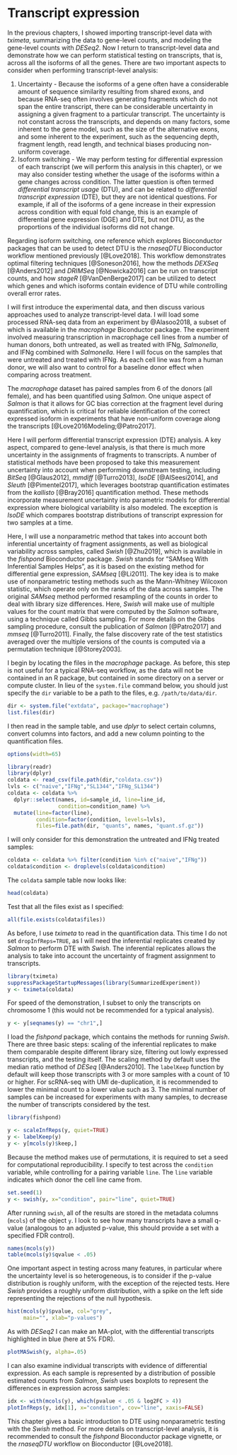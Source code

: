 # Transcript expression {#transcripts}

In the previous chapters, I showed importing transcript-level data
with *tximeta*, summarizing the data to gene-level counts, and 
modeling the gene-level counts with *DESeq2*. Now I return to
transcript-level data and demonstrate how we can perform statistical
testing on transcripts, that is, across all the isoforms of all the
genes. There are two important aspects to consider when performing
transcript-level analysis:

1. Uncertainty - Because the isoforms of a gene often have a
   considerable amount of sequence similarity resulting from shared
   exons, and because RNA-seq often involves generating fragments which
   do not span the entire transcript, there can be considerable
   uncertainty in assigning a given fragment to a particular
   transcript. The uncertainty is not constant across the transcripts,
   and depends on many factors, some inherent to the gene model, such
   as the size of the alternative exons, and some inherent to the
   experiment, such as the sequencing depth, fragment length, read
   length, and technical biases producing non-uniform coverage.
2. Isoform switching - We may perform testing for differential
   expression of each transcript (we will perform this analysis in
   this chapter), or we may also consider testing whether the usage of
   the isoforms within a gene changes across condition. The latter
   question is often termed *differential transcript usage* (DTU), and
   can be related to *differential transcript expression* (DTE), but
   they are not identical questions. For example, if all of the
   isoforms of a gene increase in their expression across condition
   with equal fold change, this is an example of differential gene
   expression (DGE) and DTE, but not DTU, as the proportions of the
   individual isoforms did not change.

Regarding isoform switching, one reference which explores Bioconductor
packages that can be used to detect DTU is the *rnaseqDTU*
Bioconductor workflow mentioned previously [@Love2018]. This workflow
demonstrates optimal filtering techniques [@Soneson2016], how the
methods *DEXSeq* [@Anders2012] and *DRIMSeq* [@Nowicka2016] can be run
on transcript counts, and how *stageR* [@VanDenBerge2017] can be
utilized to detect which genes and which isoforms contain evidence of
DTU while controlling overall error rates.

I will first introduce the experimental data, and then discuss various
approaches used to analyze transcript-level data. I will load some
processed RNA-seq data from an experiment by @Alasoo2018, a subset of
which is available in the *macrophage* Biconductor package. The
experiment involved measuring transcription in macrophage cell lines
from a number of human donors, both untreated, as well as treated with 
IFNg, *Salmonella*, and IFNg combined with *Salmonella*. Here I will
focus on the samples that were untreated and treated with IFNg. As
each cell line was from a human donor, we will also want to control
for a baseline donor effect when comparing across treatment.

The *macrophage* dataset has paired samples from 6 of the donors (all
female), and has been quantified using *Salmon*. One unique aspect of
*Salmon* is that it allows for GC bias correction at the fragment
level during quantification, which is critical for reliable
identification of the correct expressed isoform in experiments that
have non-uniform coverage along the transcripts
[@Love2016Modeling;@Patro2017].

Here I will perform differential transcript expression (DTE)
analysis. A key aspect, compared to gene-level analysis, is that there
is much more uncertainty in the assignments of fragments to
transcripts. A number of statistical methods have been proposed to
take this measurement uncertainty into account when performing
downstream testing, including *BitSeq* [@Glaus2012], *mmdiff*
[@Turro2013], *IsoDE* [@AlSeesi2014], and *Sleuth* [@Pimentel2017],
which leverages bootstrap quantification estimates from the *kallisto*
[@Bray2016] quantification method. These methods incorporate
measurement uncertainty into parametric models for differential
expression where biological variability is also modeled.  The
exception is *IsoDE* which compares bootstrap distributions of
transcript expression for two samples at a time.

Here, I will use a nonparametric method that takes into account both
inferential uncertainty of fragment assignments, as well as biological
variability across samples, called *Swish* [@Zhu2019], which is
available in the *fishpond* Bioconductor package. *Swish* stands for
"SAMseq With Inferential Samples Helps", as it is based on the
existing method for differential gene expression, *SAMseq* [@Li2011]. 
The key idea is to make use of nonparametric testing methods such as
the Mann-Whitney Wilcoxon statistic, which operate only on the ranks
of the data across samples. The original *SAMseq* method performed
resampling of the counts in order to deal with library size
differences. Here, *Swish* will make use of multiple values for the
count matrix that were computed by the *Salmon* software, using a
technique called Gibbs sampling. For more details on the Gibbs
sampling procedure, consult the publication of *Salmon* [@Patro2017]
and *mmseq* [@Turro2011]. Finally, the false discovery rate of the
test statistics averaged over the multiple versions of the counts is
computed via a permutation technique [@Storey2003].

I begin by locating the files in the *macrophage* package. As before,
this step is not useful for a typical RNA-seq workflow, as the data
will not be contained in an R package, but contained in some directory
on a server or compute cluster. In lieu of the `system.file` command
below, you should just specify the `dir` variable to be a path to the
files, e.g. `/path/to/data/dir`.

```r
dir <- system.file("extdata", package="macrophage")
list.files(dir)
```

I then read in the sample table, and use *dplyr* to select certain
columns, convert columns into factors, and add a new column pointing
to the quantification files.

```r
options(width=65)
```

```r
library(readr)
library(dplyr)
coldata <- read_csv(file.path(dir,"coldata.csv"))
lvls <- c("naive","IFNg","SL1344","IFNg_SL1344")
coldata <- coldata %>% 
  dplyr::select(names, id=sample_id, line=line_id, 
                condition=condition_name) %>%
  mutate(line=factor(line),
         condition=factor(condition, levels=lvls),
         files=file.path(dir, "quants", names, "quant.sf.gz"))
```

I will only consider for this demonstration the untreated and IFNg
treated samples:

```r
coldata <- coldata %>% filter(condition %in% c("naive","IFNg"))
coldata$condition <- droplevels(coldata$condition)
```

The `coldata` sample table now looks like:

```r
head(coldata)
```

Test that all the files exist as I specified:

```r
all(file.exists(coldata$files))
```

As before, I use *tximeta* to read in the quantification data. This
time I do not set `dropInfReps=TRUE`, as I will need the inferential
replicates created by *Salmon* to perform DTE with *Swish*. The
inferential replicates allows the analysis to take into account the
uncertainty of fragment assignment to transcripts.

```r
library(tximeta)
suppressPackageStartupMessages(library(SummarizedExperiment))
y <- tximeta(coldata)
```

For speed of the demonstration, I subset to only the transcripts on
chromosome 1 (this would not be recommended for a typical analysis). 

```r
y <- y[seqnames(y) == "chr1",]
```

I load the *fishpond* package, which contains the methods for running
*Swish*. There are three basic steps: scaling of the inferential
replicates to make them comparable despite different library size,
filtering out lowly expressed transcripts, and the testing itself. The
scaling method by default uses the median ratio method of *DESeq*
[@Anders2010]. The `labelKeep` function by default will keep those
transcripts with 3 or more samples with a count of 10 or higher. For
scRNA-seq with UMI de-duplication, it is recommended to lower the
minimal count to a lower value such as 3. The minimal number of
samples can be increased for experiments with many samples, to
decrease the number of transcripts considered by the test.

```r
library(fishpond)
```

```r
y <- scaleInfReps(y, quiet=TRUE)
y <- labelKeep(y)
y <- y[mcols(y)$keep,]
```

Because the method makes use of permutations, it is required to set a
seed for computational reproducibility. I specify to test across the
`condition` variable, while controlling for a pairing variable
`line`. The `line` variable indicates which donor the cell line came
from.

```r
set.seed(1)
y <- swish(y, x="condition", pair="line", quiet=TRUE)
```

After running `swish`, all of the results are stored in the metadata
columns (`mcols`) of the object `y`. I look to see how many
transcripts have a small q-value (analogous to an adjusted p-value,
this should provide a set with a specified FDR control).

```r
names(mcols(y))
table(mcols(y)$qvalue < .05)
```

One important aspect in testing across many features, in particular
where the uncertainty level is so heterogeneous, is to consider if the
p-value distribution is roughly uniform, with the exception of the
rejected tests. Here *Swish* provides a roughly uniform distribution,
with a spike on the left side representing the rejections of the null
hypothesis.

```r
hist(mcols(y)$pvalue, col="grey",
     main="", xlab="p-values")
```

As with *DESeq2* I can make an MA-plot, with the differential
transcripts highlighted in blue (here at 5% FDR).

```r
plotMASwish(y, alpha=.05)
```

I can also examine individual transcripts with evidence of
differential expression. As each sample is represented by a
distribution of possible estimated counts from *Salmon*, *Swish* uses 
boxplots to represent the differences in expression across samples:

```r
idx <- with(mcols(y), which(pvalue < .05 & log2FC > 4))
plotInfReps(y, idx[1], x="condition", cov="line", xaxis=FALSE)
```

This chapter gives a basic introduction to DTE using nonparametric
testing with the *Swish* method. For more details on transcript-level
analysis, it is recommended to consult the *fishpond* Bioconductor
package vignette, or the *rnaseqDTU* workflow on Bioconductor
[@Love2018]. 
